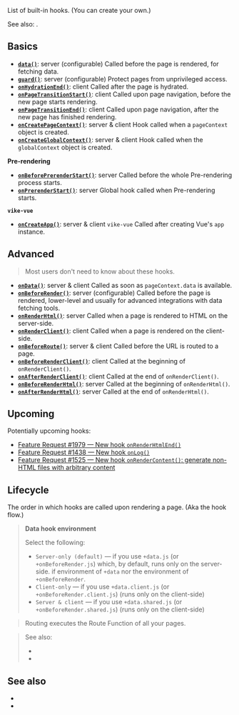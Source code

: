 
List of built-in hooks. (You can <Link href="/meta">create your own</Link>.)

See also: <Link href="/settings" />.


## Basics

- [**`data()`**](/data): <TextEnv>server (configurable)</TextEnv> Called before the page is rendered, for fetching data.
- [**`guard()`**](/guard): <TextEnv>server (configurable)</TextEnv> Protect pages from unprivileged access.
- [**`onHydrationEnd()`**](/onHydrationEnd): <TextEnv>client</TextEnv> Called after the page is <Link href="/hydration">hydrated</Link>.
- [**`onPageTransitionStart()`**](/onPageTransitionStart): <TextEnv>client</TextEnv> Called upon page navigation, before the new page starts rendering.
- [**`onPageTransitionEnd()`**](/onPageTransitionEnd): <TextEnv>client</TextEnv> Called upon page navigation, after the new page has finished rendering.
- [**`onCreatePageContext()`**](/onCreatePageContext): <TextEnv>server & client</TextEnv> Hook called when a <Link href="/pageContext">`pageContext` object</Link> is created.
- [**`onCreateGlobalContext()`**](/onCreateGlobalContext): <TextEnv>server & client</TextEnv> Hook called when the <Link href="/globalContext">`globalContext` object</Link> is created.

**Pre-rendering**

- [**`onBeforePrerenderStart()`**](/onBeforePrerenderStart): <TextEnv>server</TextEnv> Called before the whole <Link href="/pre-rendering">Pre-rendering</Link> process starts.
- [**`onPrerenderStart()`**](/onPrerenderStart): <TextEnv>server</TextEnv> Global hook called when <Link href="/pre-rendering">Pre-rendering</Link> starts.

**`vike-vue`**

- [**`onCreateApp()`**](/onCreateApp): <TextEnv>server & client</TextEnv> <Link href="/vike-vue">`vike-vue`</Link> Called after creating Vue's `app` instance.



## Advanced

> Most users don't need to know about these hooks.

- [**`onData()`**](/onData): <TextEnv>server & client</TextEnv> Called as soon as <Link href="/pageContext#data">`pageContext.data`</Link> is available.
- [**`onBeforeRender()`**](/onBeforeRender): <TextEnv>server (configurable)</TextEnv> Called before the page is rendered, lower-level and usually for advanced integrations with data fetching tools.
- [**`onRenderHtml()`**](/onRenderHtml): <TextEnv>server</TextEnv> Called when a page is rendered to HTML on the server-side.
- [**`onRenderClient()`**](/onRenderClient): <TextEnv>client</TextEnv> Called when a page is rendered on the client-side.
- [**`onBeforeRoute()`**](/onBeforeRoute): <TextEnv>server & client</TextEnv> Called before the URL is routed to a page.
- [**`onBeforeRenderClient()`**](/onBeforeRenderClient): <TextEnv>client</TextEnv> Called at the beginning of <Link href="/onRenderClient">`onRenderClient()`</Link>.
- [**`onAfterRenderClient()`**](/onAfterRenderClient): <TextEnv>client</TextEnv> Called at the end of <Link href="/onRenderClient">`onRenderClient()`</Link>.
- [**`onBeforeRenderHtml()`**](/onBeforeRenderHtml): <TextEnv>server</TextEnv> Called at the beginning of <Link href="/onRenderHtml">`onRenderHtml()`</Link>.
- [**`onAfterRenderHtml()`**](/onAfterRenderHtml): <TextEnv>server</TextEnv> Called at the end of <Link href="/onRenderHtml">`onRenderHtml()`</Link>.



## Upcoming

Potentially upcoming hooks:
- [Feature Request #1979 — New hook `onRenderHtmlEnd()`](https://github.com/vikejs/vike/issues/1979)
- [Feature Request #1438 — New hook `onLog()`](https://github.com/vikejs/vike/issues/1438)
- [Feature Request #1525 — New hook `onRenderContent()`: generate non-HTML files with arbitrary content](https://github.com/vikejs/vike/issues/1525)


## Lifecycle

The order in which hooks are called upon rendering a page. (Aka the hook flow.)

<HooksLifecycle />

> **Data hook environment**
>
> Select the following:
> - `Server-only (default)` — if you use `+data.js` (or `+onBeforeRender.js`) which, by default, runs only on the server-side.
if <Link href="/data#environment">environment of `+data`</Link> nor the <Link href="/onBeforeRender#environment">environment of `+onBeforeRender`</Link>.
> - `Client-only` — if you use <Link href="/data#environment">`+data.client.js`</Link> (or <Link href="/onBeforeRender#environment">`+onBeforeRender.client.js`</Link>) (runs only on the client-side)
> - `Server & client` — if you use `+data.shared.js` (or `+onBeforeRender.shared.js`) (runs only on the client-side)

> <Link href="/routing">Routing</Link> executes the <Link href="/route-function">Route Function</Link> of all your pages.

> See also:
> - <Link href="/pageContext#lifecycle" />
> - <Link href="/globalContext#lifecycle" />


## See also

 - <Link href="/settings" />
 - <Link href="/config" />
